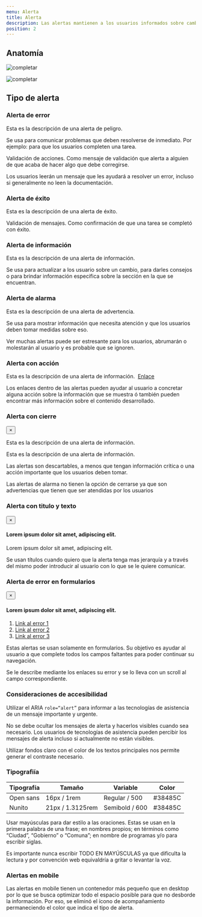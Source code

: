 ```yaml
---
menu: Alerta
title: Alerta
description: Las alertas mantienen a los usuarios informados sobre cambios importantes, a veces urgentes, y condiciones persistentes.
position: 2
---
```


## Anatomía

![completar](/componentes/alerta/anatomía-1.svg)

![completar](/componentes/alerta/anatomía-2.svg)

## Tipo de alerta

### Alerta de error

<div className="alert alert-danger" role="alert">
  <p>Esta es la descripción de una alerta de peligro.</p>
</div>

Se usa para comunicar problemas que deben resolverse de inmediato. Por ejemplo: para que los usuarios completen una tarea.

Validación de acciones. Como mensaje de validación que alerta a alguien de que acaba de hacer algo que debe corregirse.

Los usuarios leerán un mensaje que les ayudará a resolver un error, incluso si generalmente no leen la documentación.

### Alerta de éxito

<div className="alert alert-success" role="alert">
  <p>Esta es la descripción de una alerta de éxito.</p>
</div>

Validación de mensajes. Como confirmación de que una tarea se completó con éxito.

### Alerta de información

<div className="alert alert-info" role="alert">
  <p>Esta es la descripción de una alerta de información.</p>
</div>

Se usa para actualizar a los usuario sobre un cambio, para darles consejos o para brindar información especifica sobre la sección en la que se encuentran.

### Alerta de alarma

<div className="alert alert-primary" role="alert">
  <p>Esta es la descripción de una alerta de advertencia.</p>
</div>

Se usa para mostrar información que necesita atención y que los usuarios deben tomar medidas sobre eso.

Ver muchas alertas puede ser estresante para los usuarios, abrumarán o molestarán al usuario y es probable que se ignoren.

### Alerta con acción

<div className="alert alert-info" role="alert">
  <p>
    Esta es la descripción de una alerta de información.&nbsp;
    <a href="#">Enlace</a>
  </p>
</div>

Los enlaces dentro de las alertas pueden ayudar al usuario a concretar alguna acción sobre la información que se muestra ó también pueden encontrar más información sobre el contenido desarrollado.

### Alerta con cierre

<div className="alert alert-info" role="alert">
  <button type="button" className="close" data-dismiss="alert" aria-label="Close">
    <span aria-hidden="true">&times;</span>
  </button>
  <p>Esta es la descripción de una alerta de información.</p>
</div>

<div className="alert alert-primary" role="alert">
  <p>Esta es la descripción de una alerta de información.</p>
</div>

Las alertas son descartables, a menos que tengan información crítica o una acción importante que los usuarios deben tomar.

Las alertas de alarma no tienen la opción de cerrarse ya que son advertencias que tienen que ser atendidas por los usuarios

### Alerta con titulo y texto

<div className="alert alert-danger" role="alert">
  <button type="button" className="close" data-dismiss="alert" aria-label="Close">
    <span aria-hidden="true">&times;</span>
  </button>
  <h4>Lorem ipsum dolor sit amet, adipiscing elit.</h4>
  <p> Lorem ipsum dolor sit amet, adipiscing elit.</p>
</div>

Se usan títulos cuando quiero que la alerta tenga mas jerarquía y a través del mismo poder introducir al usuario con lo que se le quiere comunicar.

### Alerta de error en formularios

<div className="alert alert-danger" role="alert">
  <button type="button" className="close" data-dismiss="alert" aria-label="Close">
    <span aria-hidden="true">&times;</span>
  </button>
  <h4>Lorem ipsum dolor sit amet, adipiscing elit.</h4>
  <ol>
    <li>
      <a href="#">Link al error 1</a>
    </li>
    <li>
      <a href="#">Link al error 2</a>
    </li>
    <li>
      <a href="#">Link al error 3</a>
    </li>
  </ol>
</div>

Estas alertas se usan solamente en formularios. Su objetivo es ayudar al usuario a que complete todos los campos faltantes para poder continuar su navegación.

Se le describe mediante los enlaces su error y se lo lleva con un scroll al campo correspondiente.

### Consideraciones de accesibilidad

Utilizar el ARIA `role=“alert”` para informar a las tecnologías de asistencia de un mensaje importante y urgente.

No se debe ocultar los mensajes de alerta y hacerlos visibles cuando sea necesario. Los usuarios de tecnologías de asistencia pueden percibir los mensajes de alerta incluso si actualmente no están visibles.

Utilizar fondos claro con el color de los textos principales nos permite generar el contraste necesario.

### Tipografiía

| Tipografía | Tamaño           | Variable       | Color   |
| ---------- | ---------------- | -------------- | ------- |
| Open sans  | 16px / 1rem      | Regular / 500  | #38485C |
| Nunito     | 21px / 1.3125rem | Semibold / 600 | #38485C |

Usar mayúsculas para dar estilo a las oraciones. Estas se usan en la primera palabra de una frase; en nombres propios; en términos como “Ciudad”, “Gobierno” o “Comuna”; en nombre de programas y/o para escribir siglas.

Es importante nunca escribir TODO EN MAYÚSCULAS ya que dificulta la lectura y por convención web equivaldría a gritar o levantar la voz.

### Alertas en mobile

Las alertas en mobile tienen un contenedor más pequeño que en desktop por lo que se busca optimizar todo el espacio posible para que no desborde la información. Por eso, se eliminó el ícono de acompañamiento permaneciendo el color que indica el tipo de alerta.
